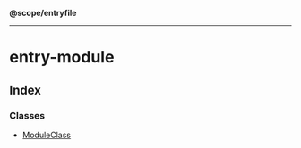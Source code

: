 **@scope/entryfile**

***

# entry-module

## Index

### Classes

- [ModuleClass](entry-module/classes/ModuleClass.mdx)

